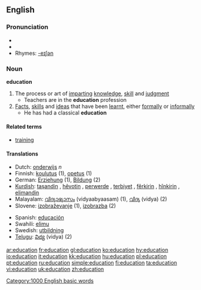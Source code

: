 {{wikipedia}}
{{see|éducation}}
==English==

===Pronunciation===
* {{IPA|/ɛdjuːkeɪʃn/}}
* {{audio|en-us-education.ogg|Audio (US)}}
* Rhymes: [[Rhymes:English:-eɪʃǝn|-eɪʃǝn]]

===Noun===
'''education'''

# The process or art of [[imparting]] [[knowledge]], [[skill]] and [[judgment]]
#* Teachers are in the '''education''' profession
# [[fact|Facts]], [[skill]]s and [[idea]]s that have been [[learnt]], either [[formally]] or [[informally]]
#* He has had a classical '''education'''

====Related terms====
*[[training]]

====Translations====
{{top}}
*Dutch: [[onderwijs]] ''n''
*Finnish: [[koulutus]] (1), [[opetus]] (1)
*German: [[Erziehung]] (1), [[Bildung]] (2)
*[[Kurdish]]: [[taşandin]] {{f}}, [[hêvotin]] {{f}}, [[perwerde]] {{f}}, [[terbiyet]] {{f}}, [[fêr|fêrkirin]] {{f}}, [[hîn|hînkirin]] {{f}}, [[elimandin]] {{f}}
*Malayalam: [[വിദ്യാഭ്യാസം]] (vidyaabyaasam) (1),  [[വിദ്യ]] (vidya) (2)
*Slovene: [[izobraževanje]] {{n}} (1), [[izobrazba]] {{f}} (2)
{{mid}}
*Spanish: [[educación]] {{f}}
*Swahili: [[elimu]]
*Swedish: [[utbildning]] {{c}}
*[[Telugu]]: [[విద్య]] (vidya) (2)
{{bottom}}

[[Category:1000 English basic words]]

[[ar:education]]
[[fr:education]]
[[gl:education]]
[[ko:education]]
[[hy:education]]
[[io:education]]
[[it:education]]
[[kk:education]]
[[hu:education]]
[[pl:education]]
[[pt:education]]
[[ru:education]]
[[simple:education]]
[[fi:education]]
[[ta:education]]
[[vi:education]]
[[uk:education]]
[[zh:education]]